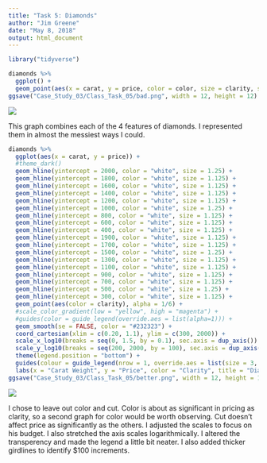 ```yaml
---
title: "Task 5: Diamonds"
author: "Jim Greene"
date: "May 8, 2018"
output: html_document
---
```


```r
library("tidyverse")
```

```r
diamonds %>%
  ggplot() +
  geom_point(aes(x = carat, y = price, color = color, size = clarity, shape = cut))
ggsave("Case_Study_03/Class_Task_05/bad.png", width = 12, height = 12)
```
![](bad.png)

This graph combines each of the 4 features of diamonds. I represented them in almost the messiest ways I could.


```r
diamonds %>%
  ggplot(aes(x = carat, y = price)) +
  #theme_dark()
  geom_hline(yintercept = 2000, color = "white", size = 1.25) + 
  geom_hline(yintercept = 1800, color = "white", size = 1.125) + 
  geom_hline(yintercept = 1600, color = "white", size = 1.125) + 
  geom_hline(yintercept = 1400, color = "white", size = 1.125) + 
  geom_hline(yintercept = 1200, color = "white", size = 1.125) + 
  geom_hline(yintercept = 1000, color = "white", size = 1.25) + 
  geom_hline(yintercept = 800, color = "white", size = 1.125) + 
  geom_hline(yintercept = 600, color = "white", size = 1.125) + 
  geom_hline(yintercept = 400, color = "white", size = 1.125) + 
  geom_hline(yintercept = 1900, color = "white", size = 1.125) + 
  geom_hline(yintercept = 1700, color = "white", size = 1.125) + 
  geom_hline(yintercept = 1500, color = "white", size = 1.25) + 
  geom_hline(yintercept = 1300, color = "white", size = 1.125) + 
  geom_hline(yintercept = 1100, color = "white", size = 1.125) + 
  geom_hline(yintercept = 900, color = "white", size = 1.125) + 
  geom_hline(yintercept = 700, color = "white", size = 1.125) + 
  geom_hline(yintercept = 500, color = "white", size = 1.25) + 
  geom_hline(yintercept = 300, color = "white", size = 1.125) + 
  geom_point(aes(color = clarity), alpha = 1/6) +
  #scale_color_gradient(low = "yellow", high = "magenta") +
  #guides(color = guide_legend(override.aes = list(alpha=1))) +
  geom_smooth(se = FALSE, color = "#232323") +
  coord_cartesian(xlim = c(0.20, 1.1), ylim = c(300, 2000)) + 
  scale_x_log10(breaks = seq(0, 1.5, by = 0.1), sec.axis = dup_axis()) + 
  scale_y_log10(breaks = seq(200, 2000, by = 100), sec.axis = dup_axis()) + 
  theme(legend.position = "bottom") +
  guides(colour = guide_legend(nrow = 1, override.aes = list(size = 3, alpha = 1))) +
  labs(x = "Carat Weight", y = "Price", color = "Clarity", title = "Diamond Prices")
ggsave("Case_Study_03/Class_Task_05/better.png", width = 12, height = 12)
```
![](better.png)

I chose to leave out color and cut. Color is about as significant in pricing as clarity, so a second graph for color would be worth observing. Cut doesn't affect price as significantly as the others.
I adjusted the scales to focus on his budget. I also stretched the axis scales logarithmically. I altered the transperency and made the legend a little bit neater. I also added thicker girdlines to identify $100 increments.